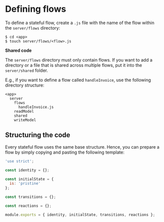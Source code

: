 
# Defining flows

To define a stateful flow, create a `.js` file with the name of the flow within the `server/flows` directory:

```shell
$ cd <app>
$ touch server/flows/<flow>.js
```

<Hint type='tip'>

  **Shared code**

  The `server/flows` directory must only contain flows. If you want to add a directory or a file that is shared across multiple flows, put it into the `server/shared` folder.

</Hint>

E.g., if you want to define a flow called `handleInvoice`, use the following directory structure:

```
<app>
  server
    flows
      handleInvoice.js
    readModel
    shared
    writeModel
```

## Structuring the code

Every stateful flow uses the same base structure. Hence, you can prepare a flow by simply copying and pasting the following template:

```javascript
'use strict';

const identity = {};

const initialState = {
  is: 'pristine'
};

const transitions = {};

const reactions = {};

module.exports = { identity, initialState, transitions, reactions };
```
